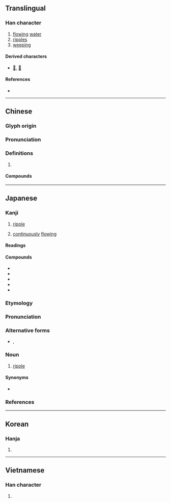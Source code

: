 {{character info/new}}
{{also|涟}}
==Translingual==

===Han character===
{{Han char|rn=85|rad=水|as=11|sn=14|four=35130|canj=EYJJ|ids=⿰氵連}}

# [[flow]]ing [[water]]
# [[ripples]]
# [[weeping]]

====Derived characters====
* [[𢣣]], [[𬮖]]

====References====
* {{Han ref|kx=0646.210|dkj=18155|dj=1056.020|hdz=31695.030|uh=6F23|ud=28451|bh=BAA7|bd=47783}}

----

==Chinese==
{{zh-forms|s=涟}}

===Glyph origin===
{{Han etym}}

===Pronunciation===
{{zh-pron
|m=lián
|c=lin4
|mn=liân
|mc=y
|oc=y
|cat=n,a
}}

===Definitions===
{{zh-hanzi}}

# {{rfdef|zh}}

====Compounds====
{{zh-der|楊漣|泣血漣如|淪漣|清漣|漣洏|漣洳|漣漣|漣漪|漪漣}}

----

==Japanese==

===Kanji===
{{ja-kanji|rs=水11}}

# [[ripple]]
# {{lb|sort=れんれん|ja|of|_|tears}} [[continuous]]ly [[flow]]ing

====Readings====
{{ja-readings|goon=[[れん]] (ren)|kanon=[[れん]] (ren)|kun=[[さざなみ]] (sazanami)}}

====Compounds====
* {{ja-r|砂漣|されん|[[sand]] [[ripple]]}}
* {{ja-r|漣漪|れんい|[[ripple]]}}
* {{ja-r|漣音|れんおん|[[mordent]]}}
* {{ja-r|漣痕|れんこん|[[ripple mark]]}}
* {{ja-r|漣漣|れんれん|(''of tears'') [[continuous]]ly [[flow]]ing}}

{{ja-kanjitab|さざなみ|yomi=k}}

===Etymology===
{{prefix|sort=さざなみ|ja|細|tr1=saza-|t1=small|波|tr2=nami|t2=wave}}

===Pronunciation===
{{ja-pron|yomi=k|さざなみ|acc=0|acc_ref=DJR,NHK}}

===Alternative forms===
* {{ja-l|細波}}, {{ja-l|小波}}

===Noun===
{{ja-noun|さざなみ}}

# [[ripple]]

====Synonyms====
* {{ja-r|漣漪|れんい}}

===References===
<references/>

----

==Korean==

===Hanja===
{{ko-hanja|hangeul=[[련]]>[[연]]|eumhun=|rv=ryeon>yeon|mr=ryŏn>yŏn|y=lyen>yen}}

# {{defn|lang=ko|sort=水11}}

----

==Vietnamese==

===Han character===
{{vi-readings|rs=水11| hanviet = lăn}}

# {{defn|lang=vi|sort=水11}}